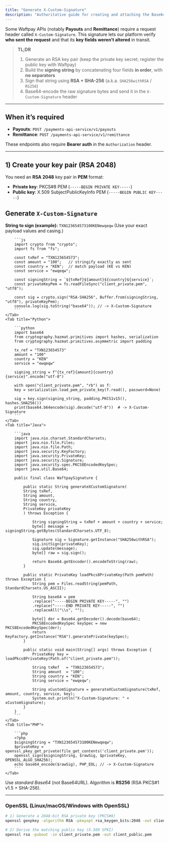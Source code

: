 ```yaml
---
title: "Generate X-Custom-Signature"
description: "Authoritative guide for creating and attaching the Base64 RSA signature required for Payouts and Remittance."
---
```


Some Waftpay APIs (notably **Payouts** and **Remittance**) require a request header called `X-Custom-Signature`.
This signature lets our platform verify **who sent the request** and that its **key fields weren’t altered** in transit.

> **TL;DR**
> 1) Generate an RSA key pair (keep the private key secret; register the public key with Waftpay)
> 2) Build the **signing string** by concatenating four fields **in order**, with **no separators**
> 3) Sign that string using **RSA + SHA-256** (a.k.a. `SHA256withRSA` / `RS256`)
> 4) Base64-encode the raw signature bytes and send it in the `X-Custom-Signature` header

---

## When it’s required

- **Payouts**: `POST /payments-api-service/v1/payouts`
- **Remittance**: `POST /payments-api-service/v1/remittance`

These endpoints also require **Bearer auth** in the `Authorization` header.

---

## 1) Create your key pair (RSA 2048)

You need an **RSA 2048** key pair in **PEM** format:

- **Private key**: PKCS#8 PEM (`-----BEGIN PRIVATE KEY-----`)
- **Public key**: X.509 SubjectPublicKeyInfo PEM (`-----BEGIN PUBLIC KEY-----`)


## Generate `X-Custom-Signature`

**String to sign (example):** `TXN123654573100KENewqeqw`
(Use your exact payload values and casing.)

<Tabs>
    <Tab title="Node.js">

        ```js
        import crypto from "crypto";
        import fs from "fs";

        const txRef = "TXN123654573";
        const amount = "100";   // stringify exactly as sent
        const country = "KEN";  // match payload (KE vs KEN)
        const service = "ewqeqw";

        const signingString = `${txRef}${amount}${country}${service}`;
        const privateKeyPem = fs.readFileSync("client_private.pem", "utf8");

        const sig = crypto.sign("RSA-SHA256", Buffer.from(signingString, "utf8"), privateKeyPem);
        console.log(sig.toString("base64")); // -> X-Custom-Signature
        ```
    </Tab>
    <Tab title="Python">

        ```python
        import base64
        from cryptography.hazmat.primitives import hashes, serialization
        from cryptography.hazmat.primitives.asymmetric import padding

        tx_ref = "TXN123654573"
        amount = "100"
        country = "KEN"
        service = "ewqeqw"

        signing_string = f"{tx_ref}{amount}{country}{service}".encode("utf-8")

        with open("client_private.pem", "rb") as f:
        key = serialization.load_pem_private_key(f.read(), password=None)

        sig = key.sign(signing_string, padding.PKCS1v15(), hashes.SHA256())
        print(base64.b64encode(sig).decode("utf-8"))  # -> X-Custom-Signature
        ```
    </Tab>
    <Tab title="Java">

        ```java
        import java.nio.charset.StandardCharsets;
        import java.nio.file.Files;
        import java.nio.file.Path;
        import java.security.KeyFactory;
        import java.security.PrivateKey;
        import java.security.Signature;
        import java.security.spec.PKCS8EncodedKeySpec;
        import java.util.Base64;

        public final class WaftpaySignature {

            public static String generateXCustomSignature(
            String txRef,
            String amount,
            String country,
            String service,
            PrivateKey privateKey
            ) throws Exception {

                String signingString = txRef + amount + country + service;
                byte[] message = signingString.getBytes(StandardCharsets.UTF_8);

                Signature sig = Signature.getInstance("SHA256withRSA");
                sig.initSign(privateKey);
                sig.update(message);
                byte[] raw = sig.sign();

                return Base64.getEncoder().encodeToString(raw);
            }

            public static PrivateKey loadPkcs8PrivateKey(Path pemPath) throws Exception {
                String pem = Files.readString(pemPath, StandardCharsets.US_ASCII);

                String base64 = pem
                .replace("-----BEGIN PRIVATE KEY-----", "")
                .replace("-----END PRIVATE KEY-----", "")
                .replaceAll("\\s", "");

                byte[] der = Base64.getDecoder().decode(base64);
                PKCS8EncodedKeySpec keySpec = new PKCS8EncodedKeySpec(der);
                return KeyFactory.getInstance("RSA").generatePrivate(keySpec);
            }

            public static void main(String[] args) throws Exception {
                PrivateKey key = loadPkcs8PrivateKey(Path.of("client_private.pem"));

                String txRef   = "TXN123654573";
                String amount  = "100";
                String country = "KEN";
                String service = "ewqeqw";

                String xCustomSignature = generateXCustomSignature(txRef, amount, country, service, key);
                System.out.println("X-Custom-Signature: " + xCustomSignature);
            }
        }
        ```
    </Tab>
    <Tab title="PHP">

        ```php
        <?php
        $signingString = "TXN123654573100KENewqeqw";
        $privateKey = openssl_pkey_get_private(file_get_contents('client_private.pem'));
        openssl_sign($signingString, $rawSig, $privateKey, OPENSSL_ALGO_SHA256);
        echo base64_encode($rawSig), PHP_EOL; // -> X-Custom-Signature
        ```
    </Tab>
</Tabs>

<Note>
    Use <em>standard Base64</em> (not Base64URL). Algorithm is <strong>RS256</strong> (RSA PKCS#1 v1.5 + SHA-256).
</Note>

---

### OpenSSL (Linux/macOS/Windows with OpenSSL)

```bash
# 1) Generate a 2048-bit RSA private key (PKCS#8)
openssl genpkey -algorithm RSA -pkeyopt rsa_keygen_bits:2048 -out client_private.pem

# 2) Derive the matching public key (X.509 SPKI)
openssl rsa -pubout -in client_private.pem -out client_public.pem
